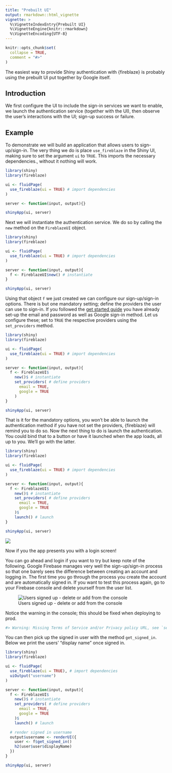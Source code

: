 ```yaml
---
title: "Prebuilt UI"
output: rmarkdown::html_vignette
vignette: >
  %\VignetteIndexEntry{Prebuilt UI}
  %\VignetteEngine{knitr::rmarkdown}
  %\VignetteEncoding{UTF-8}
---
```


```r
knitr::opts_chunk$set(
  collapse = TRUE,
  comment = "#>"
)
```

The easiest way to provide Shiny authentication with {fireblaze} is probably using the prebuilt UI put together by Google itself.

## Introduction

We first configure the UI to include the sign-in services we want to enable, we launch the authentication service (together with the UI), then observe the user's interactions with the UI; sign-up success or failure.

## Example

To demonstrate we will build an application that allows users to sign-up/sign-in. The very thing we do is place `use_fireblaze` in the Shiny UI, making sure to set the argument `ui` to `TRUE`. This imports the necessary dependencies., without it nothing will work.

```r
library(shiny)
library(fireblaze)

ui <- fluidPage(
  use_fireblaze(ui = TRUE) # import dependencies
)

server <- function(input, output){}

shinyApp(ui, server)
```

Next we will instantiate the authentication service. We do so by calling the `new` method on the `FireblazeUI` object.

```r
library(shiny)
library(fireblaze)

ui <- fluidPage(
  use_fireblaze(ui = TRUE) # import dependencies
)

server <- function(input, output){
  f <- FireblazeUI$new() # instantiate
}

shinyApp(ui, server)
```

Using that object `f` we just created we can configure our sign-up/sign-in options. There is but one mandatory setting; define the providers the user can use to sign-in. If you followed the [get started guide](get-started.html) you have already set-up the email and password as well as Google sign-in method. Let us configure these; set to `TRUE` the respective providers using the `set_providers` method.

```r
library(shiny)
library(fireblaze)

ui <- fluidPage(
  use_fireblaze(ui = TRUE) # import dependencies
)

server <- function(input, output){
  f <- FireblazeUI$
    new()$ # instantiate
    set_providers( # define providers
      email = TRUE, 
      google = TRUE
    )
}

shinyApp(ui, server)
```

That is it for the mandatory options, you won't be able to launch the authentication method if you have not set the providers, {fireblaze} will remind you to do so. Now the next thing to do is launch the authentication. You could bind that to a button or have it launched when the app loads, all up to you. We'll go with the latter.

```r
library(shiny)
library(fireblaze)

ui <- fluidPage(
  use_fireblaze(ui = TRUE) # import dependencies
)

server <- function(input, output){
  f <- FireblazeUI$
    new()$ # instantiate
    set_providers( # define providers
      email = TRUE, 
      google = TRUE
    )$
    launch() # launch
}

shinyApp(ui, server)
```

![](ui_simple.png)

Now if you the app presents you with a login screen! 

You can go ahead and login if you want to try but keep note of the following. Google Firebase manages very well the sign-up/sign-in process so that one barely sees the difference between creating an account and logging in. The first time you go through the process you create the account and are automatically signed in. If you want to test this process again, go to your Firebase console and delete yourself from the user list. 

![Users signed up - delete or add from the console](fireblaze_users.png)

Notice the warning in the console; this should be fixed when deploying to prod.

```r
#> Warning: Missing Terms of Service and/or Privacy policy URL, see `set_tos_url` and `set_privacy_policy_url` methods
```

You can then pick up the signed in user with the method `get_signed_in`. Below we print the users' "display name" once signed in.

```r
library(shiny)
library(fireblaze)

ui <- fluidPage(
  use_fireblaze(ui = TRUE), # import dependencies
  uiOutput("username")
)

server <- function(input, output){
  f <- FireblazeUI$
    new()$ # instantiate
    set_providers( # define providers
      email = TRUE, 
      google = TRUE
    )$
    launch() # launch

  # render signed in username
  output$username <- renderUI({
    user <- f$get_signed_in()
    h2(user$user$displayName)
  })
}

shinyApp(ui, server)
```
